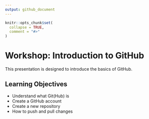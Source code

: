 ```yaml
---
output: github_document
---
```


<!-- README.md is generated from README.Rmd. Please edit that file -->

```r
knitr::opts_chunk$set(
  collapse = TRUE,
  comment = "#>"
)
```

# Workshop: Introduction to GitHub

<!-- badges: start -->
<!-- badges: end -->

This presentation is designed to introduce the basics of GitHub.

## Learning Objectives

- Understand what Git(Hub) is
- Create a GitHub account
- Create a new repository
- How to push and pull changes



